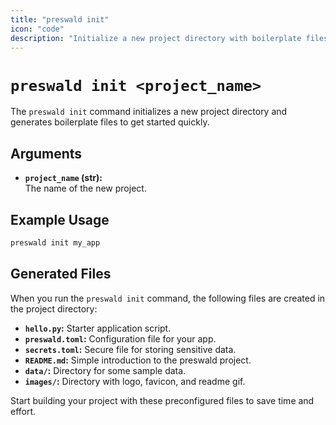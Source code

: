```yaml
---
title: "preswald init"
icon: "code"
description: "Initialize a new project directory with boilerplate files."
---
```


# `preswald init <project_name>`

The `preswald init` command initializes a new project directory and generates boilerplate files to get started quickly.

## Arguments

- **`project_name` (str):**  
  The name of the new project.

## Example Usage

```bash
preswald init my_app
```

## Generated Files

When you run the `preswald init` command, the following files are created in the project directory:

- **`hello.py`:** Starter application script.
- **`preswald.toml`:** Configuration file for your app.
- **`secrets.toml`:** Secure file for storing sensitive data.
- **`README.md`:** Simple introduction to the preswald project.
- **`data/`:** Directory for some sample data.
- **`images/`:** Directory with logo, favicon, and readme gif.

Start building your project with these preconfigured files to save time and effort.
